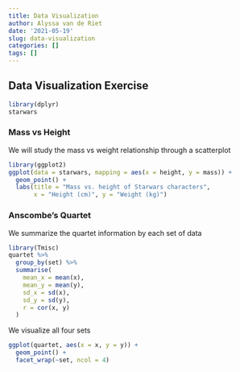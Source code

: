 ```yaml
---
title: Data Visualization
author: Alyssa van de Riet
date: '2021-05-19'
slug: data-visualization
categories: []
tags: []
---
```

## Data Visualization Exercise
```r
library(dplyr)
starwars
```
### Mass vs Height 
We will study the mass vs weight relationship through a scatterplot

```r
library(ggplot2)
ggplot(data = starwars, mapping = aes(x = height, y = mass)) +
  geom_point() +
  labs(title = "Mass vs. height of Starwars characters",
       x = "Height (cm)", y = "Weight (kg)")
```

### Anscombe's Quartet
We summarize the quartet information by each set of data

```r
library(Tmisc)
quartet %>%
  group_by(set) %>%
  summarise(
    mean_x = mean(x), 
    mean_y = mean(y),
    sd_x = sd(x),
    sd_y = sd(y),
    r = cor(x, y)
  )

```

We visualize all four sets

```r
ggplot(quartet, aes(x = x, y = y)) + 
  geom_point() + 
  facet_wrap(~set, ncol = 4)
```

